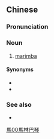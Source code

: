 {{also|马林巴琴}}
==Chinese==
{{zh-forms|s=马林巴琴|type=31}}

===Pronunciation===
{{zh-pron
|m=mǎlínbā qín
|cat=n
}}

===Noun===
{{zh-noun}}

# {{lb|zh|musical instruments}} [[marimba]]

====Synonyms====
* {{zh-l|馬林巴}}
* {{zh-l|馬林巴木琴}}

===See also===
* {{zh-l|木琴}}

[[Category:Chinese terms derived from English|馬00馬林巴琴]]